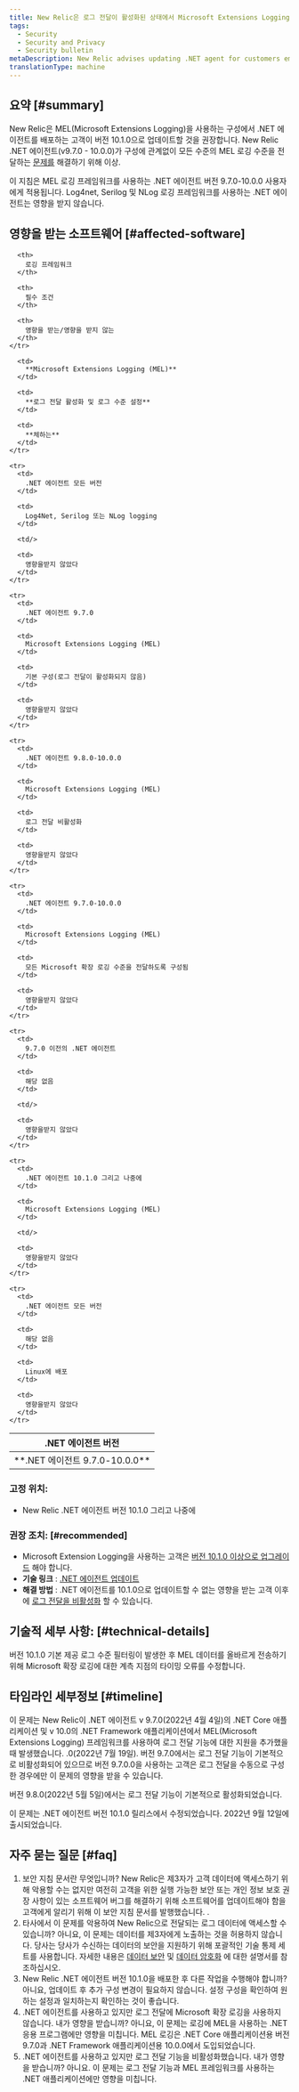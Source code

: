 ```yaml
---
title: New Relic은 로그 전달이 활성화된 상태에서 Microsoft Extensions Logging을 사용하는 고객을 위해 .NET 에이전트를 업데이트할 것을 권장합니다.
tags:
  - Security
  - Security and Privacy
  - Security bulletin
metaDescription: New Relic advises updating .NET agent for customers employing Microsoft Extensions Logging with log forwarding enabled
translationType: machine
---
```


## 요약 [#summary]

New Relic은 MEL(Microsoft Extensions Logging)을 사용하는 구성에서 .NET 에이전트를 배포하는 고객이 버전 10.1.0으로 업데이트할 것을 권장합니다. New Relic .NET 에이전트(v9.7.0 - 10.0.0)가 구성에 관계없이 모든 수준의 MEL 로깅 수준을 전달하는 [문제를](/docs/release-notes/agent-release-notes/net-release-notes/net-agent-10-1-0/) 해결하기 위해 이상.

이 지침은 MEL 로깅 프레임워크를 사용하는 .NET 에이전트 버전 9.7.0-10.0.0 사용자에게 적용됩니다. Log4net, Serilog 및 NLog 로깅 프레임워크를 사용하는 .NET 에이전트는 영향을 받지 않습니다.

## 영향을 받는 소프트웨어 [#affected-software]

<table>
  <thead>
    <tr>
      <th style={{ width: "200px" }}>
        .NET 에이전트 버전
      </th>

      <th>
        로깅 프레임워크
      </th>

      <th>
        필수 조건
      </th>

      <th>
        영향을 받는/영향을 받지 않는
      </th>
    </tr>
  </thead>

  <tbody>
    <tr>
      <td>
        **.NET 에이전트 9.7.0-10.0.0**
      </td>

      <td>
        **Microsoft Extensions Logging (MEL)**
      </td>

      <td>
        **로그 전달 활성화 및 로그 수준 설정**
      </td>

      <td>
        **체하는**
      </td>
    </tr>

    <tr>
      <td>
        .NET 에이전트 모든 버전
      </td>

      <td>
        Log4Net, Serilog 또는 NLog logging
      </td>

      <td/>

      <td>
        영향을받지 않았다
      </td>
    </tr>

    <tr>
      <td>
        .NET 에이전트 9.7.0
      </td>

      <td>
        Microsoft Extensions Logging (MEL)
      </td>

      <td>
        기본 구성(로그 전달이 활성화되지 않음)
      </td>

      <td>
        영향을받지 않았다
      </td>
    </tr>

    <tr>
      <td>
        .NET 에이전트 9.8.0-10.0.0
      </td>

      <td>
        Microsoft Extensions Logging (MEL)
      </td>

      <td>
        로그 전달 비활성화
      </td>

      <td>
        영향을받지 않았다
      </td>
    </tr>

    <tr>
      <td>
        .NET 에이전트 9.7.0-10.0.0
      </td>

      <td>
        Microsoft Extensions Logging (MEL)
      </td>

      <td>
        모든 Microsoft 확장 로깅 수준을 전달하도록 구성됨
      </td>

      <td>
        영향을받지 않았다
      </td>
    </tr>

    <tr>
      <td>
        9.7.0 이전의 .NET 에이전트
      </td>

      <td>
        해당 없음
      </td>

      <td/>

      <td>
        영향을받지 않았다
      </td>
    </tr>

    <tr>
      <td>
        .NET 에이전트 10.1.0 그리고 나중에
      </td>

      <td>
        Microsoft Extensions Logging (MEL)
      </td>

      <td/>

      <td>
        영향을받지 않았다
      </td>
    </tr>

    <tr>
      <td>
        .NET 에이전트 모든 버전
      </td>

      <td>
        해당 없음
      </td>

      <td>
        Linux에 배포
      </td>

      <td>
        영향을받지 않았다
      </td>
    </tr>
  </tbody>
</table>

### 고정 위치:

* New Relic .NET 에이전트 버전 10.1.0 그리고 나중에

### 권장 조치: [#recommended]

* Microsoft Extension Logging을 사용하는 고객은 [버전 10.1.0 이상으로 업그레이드](/docs/apm/agents/net-agent/installation/update-net-agent/) 해야 합니다.
* **기술 링크** : [.NET 에이전트 업데이트](/docs/apm/agents/net-agent/installation/update-net-agent/)
* **해결 방법** : .NET 에이전트를 10.1.0으로 업데이트할 수 없는 영향을 받는 고객 이후에 [로그 전달을 비활성화](/docs/logs/logs-context/disable-automatic-logging/) 할 수 있습니다.

## 기술적 세부 사항: [#technical-details]

버전 10.1.0 기본 제공 로그 수준 필터링이 발생한 후 MEL 데이터를 올바르게 전송하기 위해 Microsoft 확장 로깅에 대한 계측 지점의 타이밍 오류를 수정합니다.

## 타임라인 세부정보 [#timeline]

이 문제는 New Relic이 .NET 에이전트 v 9.7.0(2022년 4월 4일)의 .NET Core 애플리케이션 및 v 10.0의 .NET Framework 애플리케이션에서 MEL(Microsoft Extensions Logging) 프레임워크를 사용하여 로그 전달 기능에 대한 지원을 추가했을 때 발생했습니다. .0(2022년 7월 19일). 버전 9.7.0에서는 로그 전달 기능이 기본적으로 비활성화되어 있으므로 버전 9.7.0.0을 사용하는 고객은 로그 전달을 수동으로 구성한 경우에만 이 문제의 영향을 받을 수 있습니다.

버전 9.8.0(2022년 5월 5일)에서는 로그 전달 기능이 기본적으로 활성화되었습니다.

이 문제는 .NET 에이전트 버전 10.1.0 릴리스에서 수정되었습니다. 2022년 9월 12일에 출시되었습니다.

## 자주 묻는 질문 [#faq]

1. 보안 지침 문서란 무엇입니까? New Relic은 제3자가 고객 데이터에 액세스하기 위해 악용할 수는 없지만 여전히 고객을 위한 실행 가능한 보안 또는 개인 정보 보호 권장 사항이 있는 소프트웨어 버그를 해결하기 위해 소프트웨어를 업데이트해야 함을 고객에게 알리기 위해 이 보안 지침 문서를 발행했습니다. .
2. 타사에서 이 문제를 악용하여 New Relic으로 전달되는 로그 데이터에 액세스할 수 있습니까? 아니요, 이 문제는 데이터를 제3자에게 노출하는 것을 허용하지 않습니다. 당사는 당사가 수신하는 데이터의 보안을 지원하기 위해 포괄적인 기술 통제 세트를 사용합니다. 자세한 내용은 [데이터 보안](/docs/security/security-privacy/data-privacy/security-controls-privacy/) 및 [데이터 암호화](/docs/security/security-privacy/compliance/data-encryption/) 에 대한 설명서를 참조하십시오.
3. New Relic .NET 에이전트 버전 10.1.0을 배포한 후 다른 작업을 수행해야 합니까? 아니요, 업데이트 후 추가 구성 변경이 필요하지 않습니다. 설정 구성을 확인하여 원하는 설정과 일치하는지 확인하는 것이 좋습니다.
4. .NET 에이전트를 사용하고 있지만 로그 전달에 Microsoft 확장 로깅을 사용하지 않습니다. 내가 영향을 받습니까? 아니요, 이 문제는 로깅에 MEL을 사용하는 .NET 응용 프로그램에만 영향을 미칩니다. MEL 로깅은 .NET Core 애플리케이션용 버전 9.7.0과 .NET Framework 애플리케이션용 10.0.0에서 도입되었습니다.
5. .NET 에이전트를 사용하고 있지만 로그 전달 기능을 비활성화했습니다. 내가 영향을 받습니까? 아니요. 이 문제는 로그 전달 기능과 MEL 프레임워크를 사용하는 .NET 애플리케이션에만 영향을 미칩니다.